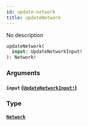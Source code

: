 ```yaml
---
id: update-network
title: updateNetwork
---
```


No description

```graphql
updateNetwork(
  input: UpdateNetworkInput!
): Network!

```

### Arguments

#### `input` ([`UpdateNetworkInput!`](/docs/graphql/inputs/update-network-input))

### Type

#### [`Network`](/docs/graphql/objects/network)
